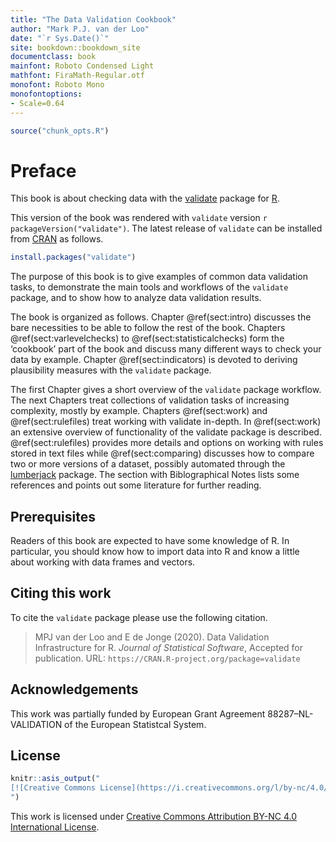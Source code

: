 ```yaml
--- 
title: "The Data Validation Cookbook"
author: "Mark P.J. van der Loo"
date: "`r Sys.Date()`"
site: bookdown::bookdown_site
documentclass: book
mainfont: Roboto Condensed Light
mathfont: FiraMath-Regular.otf
monofont: Roboto Mono
monofontoptions:
- Scale=0.64
---
```


```r
source("chunk_opts.R")
```


# Preface {-}

This book is about checking data with the
[validate](https://cran.r-project.org/package=validate) package for
[R](https://www.r-project.org). 

This version of the book was rendered with `validate` version 
`r packageVersion("validate")`.  The latest release of `validate` can be installed
from [CRAN](https://cran.r-project.org) as follows.
```r
install.packages("validate")
```

The purpose of this book is to give examples of common data validation tasks,
to demonstrate the main tools and workflows of the `validate` package, and to
show how to analyze data validation results.

The book is organized as follows. Chapter \@ref(sect:intro) discusses the
bare necessities to be able to follow the rest of the book. Chapters \@ref(sect:varlevelchecks)
to \@ref(sect:statisticalchecks) form the 'cookbook' part of the book and discuss
many different ways to check your data by example. Chapter \@ref(sect:indicators)
is devoted to deriving plausibility measures with the `validate` package.

The first Chapter gives a short overview of the `validate` package workflow.
The next Chapters treat collections of validation tasks of increasing
complexity, mostly by example. Chapters \@ref(sect:work) and
\@ref(sect:rulefiles) treat working with validate in-depth. In \@ref(sect:work)
an extensive overview of functionality of the validate package is described.
\@ref(sect:rulefiles) provides more details and options on working with rules
stored in text files while \@ref(sect:comparing) discusses how to compare two
or more versions of a dataset, possibly automated through the
[lumberjack](https://cran.r-project.org/package=lumberjack) package.  The
section with Biblographical Notes lists some references and points out some
literature for further reading.


## Prerequisites {-}

Readers of this book are expected to have some knowledge of R. In particular,
you should know how to import data into R and know a little about working with
data frames and vectors.

## Citing this work {-}

To cite the `validate` package please use the following citation.

> MPJ van der Loo and E de Jonge (2020). Data Validation Infrastructure for
> R. _Journal of Statistical Software_, Accepted for publication. URL:
> `https://CRAN.R-project.org/package=validate`

## Acknowledgements {-}

This work was partially funded by European Grant Agreement 88287--NL-VALIDATION
of the European Statistcal System.

## License {-}



```r
knitr::asis_output("
[![Creative Commons License](https://i.creativecommons.org/l/by-nc/4.0/88x31.png)](http://creativecommons.org/licenses/by/4.0/)
")
```

This work is licensed under [Creative Commons Attribution BY-NC 4.0 International License](http://creativecommons.org/licenses/by-nc/4.0/).



